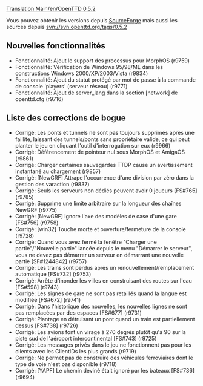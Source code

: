 [[Translation:Main/en/OpenTTD 0.5.2]]
{{en/-}}
{{fr/Livraison|prec=OpenTTD 0.5.1|suiv=OpenTTD 0.5.3|date=29/05/2007}}

Vous pouvez obtenir les versions depuis [http://sourceforge.net/project/showfiles.php?group_id=103924 SourceForge] mais aussi les sources depuis svn://svn.openttd.org/tags/0.5.2

==Nouvelles fonctionnalités==
* Fonctionnalité: Ajout le support des processus pour MorphOS (r9759)
* Fonctionnalité: Vérification de Windows 95/98/ME dans les constructions Windows 2000/XP/2003/Vista (r9834)
* Fonctionnalité: Ajout du statut protégé par mot de passe à la commande de console 'players' (serveur réseau) (r9771)
* Fonctionnalité: Ajout de server_lang dans la section [network] de openttd.cfg (r9716)

==Liste des corrections de bogue==
* Corrigé: Les ponts et tunnels ne sont pas toujours supprimés après une faillite, laissant des tunnels/ponts sans propriétaire valide, ce qui peut planter le jeu en cliquant l'outil d'interrogation sur eux (r9966)
* Corrigé: Déférencement de pointeur nul sous MorphOS et AmigaOS (r9861)
* Corrigé: Charger certaines sauvegardes TTDP cause un avertissement instantané au chargement (r9857)
* Corrigé: [NewGRF] Attrape l'occurrence d'une division par zéro dans la gestion des varaction (r9837)
* Corrigé: Seuls les serveurs non dédiés peuvent avoir 0 joueurs [FS#765] (r9785)
* Corrigé: Supprime une limite arbitraire sur la longueur des chaînes NewGRF (r9775)
* Corrigé: [NewGRF] Ignore l'axe des modèles de case d'une gare [FS#756] (r9758)
* Corrigé: [win32] Touche morte et ouverture/fermeture de la console (r9728)
* Corrigé: Quand vous avez fermé la fenêtre "Charger une partie"/"Nouvelle partie" lancée depuis le menu "Démarrer le serveur", vous ne devez pas démarrer un serveur en démarrant une nouvelle partie [SF#1244842] (r9757)
* Corrigé: Les trains sont perdus après un renouvellement/remplacement automatique [FS#732] (r9753)
* Corrigé: Arrête d'inonder les villes en construisant des routes sur l'eau [FS#598] (r9743)
* Corrigé: Les signes de gare ne sont pas retaillés quand la langue est modifiée [FS#672] (r9741)
* Corrigé: Dans l'historique des nouvelles, les nouvelles lignes ne sont pas remplacées par des espaces [FS#677] (r9731)
* Corrigé: Plantage en détruisant un pont quand un train est partiellement dessus [FS#738] (r9726)
* Corrigé: Les avions font un virage à 270 degrés plutôt qu'à 90 sur la piste sud de l'aéroport intercontinental [FS#743] (r9725)
* Corrigé: Les messages privés dans le jeu ne fonctionnent pas pour les clients avec les ClientIDs les plus grands (r9719)
* Corrigé: Ne permet pas de construire des véhicules ferroviaires dont le type de voie n'est pas disponible (r9718)
* Corrigé: [YAPF] Le chemin deviné était ignoré par les bateaux [FS#736] (r9694)